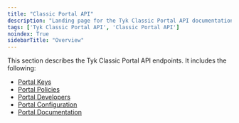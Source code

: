 ```yaml
---
title: "Classic Portal API"
description: "Landing page for the Tyk Classic Portal API documentation"
tags: ['Tyk Classic Portal API', 'Classic Portal API']
noindex: True
sidebarTitle: "Overview"
---
```



<LegacyClassicPortalApi/>


This section describes the Tyk Classic Portal API endpoints. It includes the following:

* [Portal Keys](/tyk-apis/tyk-portal-api/portal-keys)
* [Portal Policies](/tyk-apis/tyk-dashboard-api/portal-policies)
* [Portal Developers](/tyk-apis/tyk-portal-api/portal-developers)
* [Portal Configuration](/tyk-apis/tyk-portal-api/portal-configuration)
* [Portal Documentation](/tyk-apis/tyk-portal-api/portal-documentation)